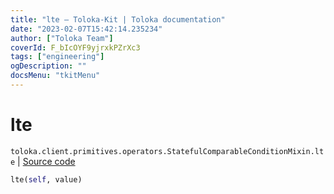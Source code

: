 ```yaml
---
title: "lte — Toloka-Kit | Toloka documentation"
date: "2023-02-07T15:42:14.235234"
author: ["Toloka Team"]
coverId: F_bIcOYF9yjrxkPZrXc3
tags: ["engineering"]
ogDescription: ""
docsMenu: "tkitMenu"
---
```


# lte
`toloka.client.primitives.operators.StatefulComparableConditionMixin.lte` | [Source code](https://github.com/Toloka/toloka-kit/blob/v1.1.3/src/client/primitives/operators.py#L188)

```python
lte(self, value)
```